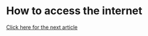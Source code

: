 # How to access the internet

[Click here for the next article](/peacelab/courses/next_article?curr=1_access_to_the_internet)

